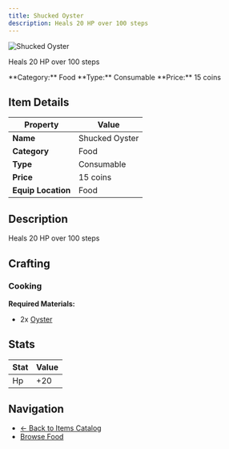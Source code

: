 ```yaml
---
title: Shucked Oyster
description: Heals 20 HP over 100 steps
---
```


<div className="flex items-start gap-6 mb-8">
  <div className="flex-shrink-0">
    <img src="/assets/resources/cooking/shucked_oyster.png" alt="Shucked Oyster" className="w-24 h-24 border rounded-lg" />
  </div>
  <div className="flex-1">
    <div className="space-y-2">
      <p className="text-lg text-muted-foreground">Heals 20 HP over 100 steps</p>
      <div className="flex flex-wrap gap-4 text-sm">
        <span className="px-2 py-1 bg-blue-100 dark:bg-blue-900 rounded-md">
          **Category:** Food
        </span>
        <span className="px-2 py-1 bg-green-100 dark:bg-green-900 rounded-md">
          **Type:** Consumable
        </span>
        <span className="px-2 py-1 bg-yellow-100 dark:bg-yellow-900 rounded-md">
          **Price:** 15 coins
        </span>
      </div>
    </div>
  </div>
</div>

## Item Details

| Property | Value |
|----------|-------|
| **Name** | Shucked Oyster |
| **Category** | Food |
| **Type** | Consumable |
| **Price** | 15 coins |
| **Equip Location** | Food |

## Description

Heals 20 HP over 100 steps


## Crafting

### Cooking

**Required Materials:**
- 2x [Oyster](/docs/resources/individual/oyster)



## Stats

| Stat | Value |
|------|-------|
| Hp | +20 |


## Navigation

- [← Back to Items Catalog](/docs/items)
- [Browse Food](/docs/items#food)
